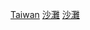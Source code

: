 {{Catnav|頁面分類|地理|地形|沙灘}}

{{catmore}}
{{Commonscat|Beaches of Taiwan}}

[[Category:各國沙灘|Taiwan]]
[[Category:台灣地形|沙灘]]
[[Category:台灣旅遊景點|沙灘]]